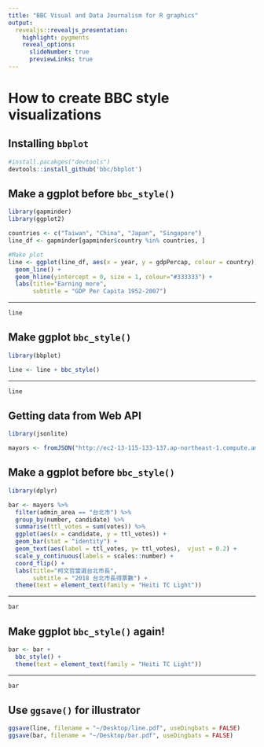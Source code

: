 ```yaml
---
title: "BBC Visual and Data Journalism for R graphics"
output:
  revealjs::revealjs_presentation:
    highlight: pygments
    reveal_options:
      slideNumber: true
      previewLinks: true
---
```


# How to create BBC style visualizations

## Installing `bbplot`

```r
#install.pacakges("devtools")
devtools::install_github('bbc/bbplot')
```

## Make a ggplot before `bbc_style()`

```r
library(gapminder)
library(ggplot2)

countries <- c("Taiwan", "China", "Japan", "Singapore")
line_df <- gapminder[gapminder$country %in% countries, ]

#Make plot
line <- ggplot(line_df, aes(x = year, y = gdpPercap, colour = country)) +
  geom_line() +
  geom_hline(yintercept = 0, size = 1, colour="#333333") +
  labs(title="Earning more",
       subtitle = "GDP Per Capita 1952-2007")
```

---

```r
line
```

## Make ggplot `bbc_style()`

```r
library(bbplot)

line <- line + bbc_style()
```

---

```r
line
```

## Getting data from Web API

```r
library(jsonlite)

mayors <- fromJSON("http://ec2-13-115-133-137.ap-northeast-1.compute.amazonaws.com/mayors/all")
```

## Make a ggplot before `bbc_style()`

```r
library(dplyr)

bar <- mayors %>% 
  filter(admin_area == "台北市") %>% 
  group_by(number, candidate) %>% 
  summarise(ttl_votes = sum(votes)) %>% 
  ggplot(aes(x = candidate, y = ttl_votes)) +
  geom_bar(stat = "identity") +
  geom_text(aes(label = ttl_votes, y= ttl_votes),  vjust = 0.2) +
  scale_y_continuous(labels = scales::number) +
  coord_flip() +
  labs(title="柯文哲當選台北市長",
       subtitle = "2018 台北市長得票數") +
  theme(text = element_text(family = "Heiti TC Light"))
```

---

```r
bar
```

## Make ggplot `bbc_style()` again!

```r
bar <- bar + 
  bbc_style() + 
  theme(text = element_text(family = "Heiti TC Light"))
```

---

```r
bar
```

## Use `ggsave()` for illustrator

```r
ggsave(line, filename = "~/Desktop/line.pdf", useDingbats = FALSE)
ggsave(bar, filename = "~/Desktop/bar.pdf", useDingbats = FALSE)
```